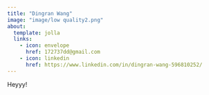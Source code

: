 ```yaml
---
title: "Dingran Wang"
image: "image/low quality2.png"
about:
  template: jolla
  links:
    - icon: envelope
      href: 172737dd@gmail.com
    - icon: linkedin
      href: https://www.linkedin.com/in/dingran-wang-596810252/
---
```


Heyyy!

